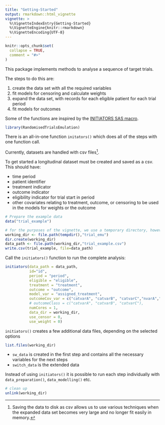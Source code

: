 ```yaml
---
title: "Getting-Started"
output: rmarkdown::html_vignette
vignette: >
  %\VignetteIndexEntry{Getting-Started}
  %\VignetteEngine{knitr::rmarkdown}
  %\VignetteEncoding{UTF-8}
---
```


```r
knitr::opts_chunk$set(
  collapse = TRUE,
  comment = "#>"
)
```

This package implements methods to analyse a sequence of target trials.

The steps to do this are:

 1. create the data set with all the required variables
 2. fit models for censoring and calculate weights
 3. expand the data set, with records for each eligible patient for each trial period
 4. fit models for outcomes

Some of the functions are inspired by the [INITIATORS SAS macro](https://causalab.sph.harvard.edu/software/).

```r
library(RandomisedTrialsEmulation)
```


There is an all-in-one function `initators()` which does all of the steps with one function call.

Currently, datasets are handled with csv files[^csv]. 

To get started a longitudinal dataset must be created and saved as a csv.
This should have:

 * time period
 * patient identifier
 * treatment indicator
 * outcome indicator
 * eligibility indicator for trial start in period
 * other covariates relating to treatment, outcome, or censoring to be used in the models for weights or the outcome
 

[^csv]: Saving the data to disk as csv allows us to use various techniques when the expanded data set becomes very large and no longer fit easily in memory.


```r
# Prepare the example data
data("trial_example")

# for the purposes of the vignette, we use a temporary directory, however it may be useful to use a permanent location in order to inspect the outputs later
working_dir <- file.path(tempdir(),"trial_emu") 
dir.create(working_dir)
data_path <- file.path(working_dir,"trial_example.csv")
write.csv(trial_example, file=data_path)
```

Call the `initiators()` function to run the complete analysis:
```r
initiators(data_path = data_path,
           id="id",
           period = "period",
           eligible = "eligible",
           treatment = "treatment",
           outcome = "outcome",
           model_var = "assigned_treatment",
           outcomeCov_var = c("catvarA", "catvarB", "catvarC","nvarA","nvarB","nvarC"),
           # outcomeClass = c("catvarA", "catvarB", "catvarC"),
           numCores = 1,
           data_dir = working_dir,
           use_censor = 0,
           use_weight = 0)
```

`initiators()` creates a few additional data files, depending on the selected options
```r
list.files(working_dir)
```
 
 * `sw_data` is created in the first step and contains all the necessary variables for the next steps
 * `switch_data` is the extended data
 

Instead of using `initiators()` it is possible to run each step individually with `data_preparation()`, `data_modelling()` etc.

```r
# clean up
unlink(working_dir)
```



